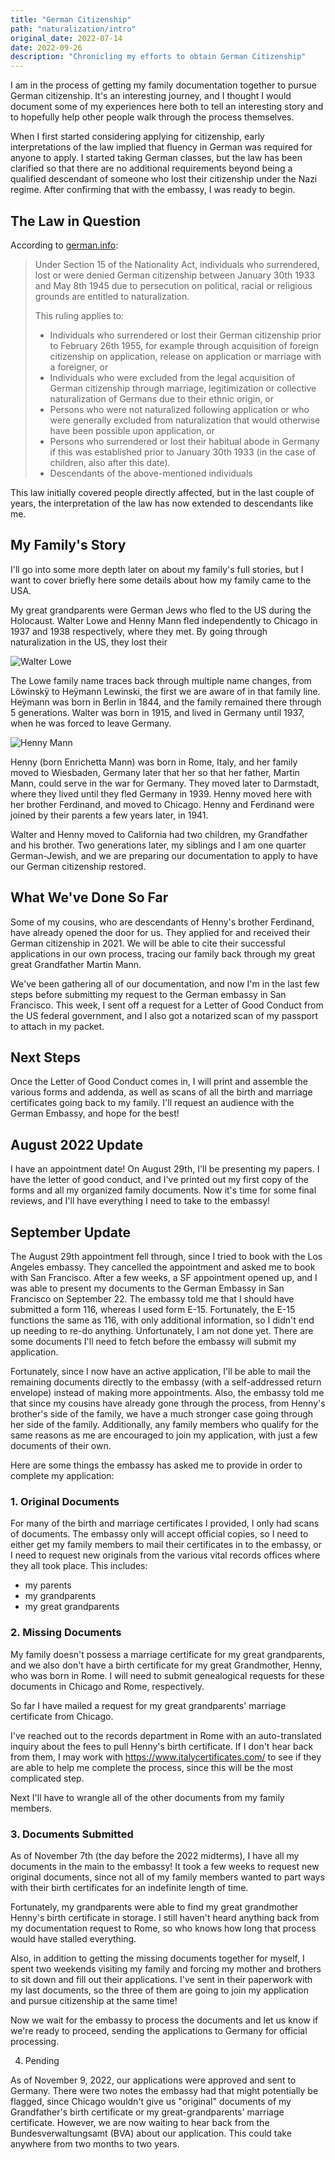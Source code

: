 ```yaml
---
title: "German Citizenship"
path: "naturalization/intro"
original_date: 2022-07-14
date: 2022-09-26
description: "Chronicling my efforts to obtain German Citizenship"
---
```


I am in the process of getting my family documentation together to pursue German citizenship. It's an interesting journey, and I thought I would document some of my experiences here both to tell an interesting story and to hopefully help other people walk through the process themselves.

When I first started considering applying for citizenship, early interpretations of the law implied that fluency in German was required for anyone to apply. I started taking German classes, but the law has been clarified so that there are no additional requirements beyond being a qualified descendant of someone who lost their citizenship under the Nazi regime. After confirming that with the embassy, I was ready to begin.

## The Law in Question

According to [german.info](https://www.germany.info/us-en/service/03-Citizenship/-/2479490):

> Under Section 15 of the Nationality Act, individuals who surrendered, lost or were denied German citizenship between January 30th 1933 and May 8th 1945 due to persecution on political, racial or religious grounds are entitled to naturalization.
>
> This ruling applies to:
>
> - Individuals who surrendered or lost their German citizenship prior to February 26th 1955, for example through acquisition of foreign citizenship on application, release on application or marriage with a foreigner, or
> - Individuals who were excluded from the legal acquisition of German citizenship through marriage, legitimization or collective naturalization of Germans due to their ethnic origin, or
> - Persons who were not naturalized following application or who were generally excluded from naturalization that would otherwise have been possible upon application, or
> - Persons who surrendered or lost their habitual abode in Germany if this was established prior to January 30th 1933 (in the case of children, also after this date).
> - Descendants of the above-mentioned individuals

This law initially covered people directly affected, but in the last couple of years, the interpretation of the law has now extended to descendants like me.

## My Family's Story

I'll go into some more depth later on about my family's full stories, but I want to cover briefly here some details about how my family came to the USA.

My great grandparents were German Jews who fled to the US during the Holocaust. Walter Lowe and Henny Mann fled independently to Chicago in 1937 and 1938 respectively, where they met. By going through naturalization in the US, they lost their

![Walter Lowe](./walter_lowe.jpeg "Walter Lowe")

The Lowe family name traces back through multiple name changes, from Löwinskÿ to Heÿmann Lewinski, the first we are aware of in that family line. Heÿmann was born in Berlin in 1844, and the family remained there through 5 generations. Walter was born in 1915, and lived in Germany until 1937, when he was forced to leave Germany.

![Henny Mann](./henny_mann.jpeg)

Henny (born Enrichetta Mann) was born in Rome, Italy, and her family moved to Wiesbaden, Germany later that her so that her father, Martin Mann, could serve in the war for Germany. They moved later to Darmstadt, where they lived until they fled Germany in 1939. Henny moved here with her brother Ferdinand, and moved to Chicago. Henny and Ferdinand were joined by their parents a few years later, in 1941.

Walter and Henny moved to California had two children, my Grandfather and his brother. Two generations later, my siblings and I am one quarter German-Jewish, and we are preparing our documentation to apply to have our German citizenship restored.

## What We've Done So Far

Some of my cousins, who are descendants of Henny's brother Ferdinand, have already opened the door for us. They applied for and received their German citizenship in 2021. We will be able to cite their successful applications in our own process, tracing our family back through my great great Grandfather Martin Mann.

We've been gathering all of our documentation, and now I'm in the last few steps before submitting my request to the German embassy in San Francisco. This week, I sent off a request for a Letter of Good Conduct from the US federal government, and I also got a notarized scan of my passport to attach in my packet.

## Next Steps

Once the Letter of Good Conduct comes in, I will print and assemble the various forms and addenda, as well as scans of all the birth and marriage certificates going back to my family. I'll request an audience with the German Embassy, and hope for the best!

## August 2022 Update

I have an appointment date! On August 29th, I'll be presenting my papers. I have the letter of good conduct, and I've printed out my first copy of the forms and all my organized family documents. Now it's time for some final reviews, and I'll have everything I need to take to the embassy!

## September Update

The August 29th appointment fell through, since I tried to book with the Los Angeles embassy. They cancelled the appointment and asked me to book with San Francisco. After a few weeks, a SF appointment opened up, and I was able to present my documents to the German Embassy in San Francisco on September 22. The embassy told me that I should have submitted a form 116, whereas I used form E-15. Fortunately, the E-15 functions the same as 116, with only additional information, so I didn't end up needing to re-do anything. Unfortunately, I am not done yet. There are some documents I'll need to fetch before the embassy will submit my application.

Fortunately, since I now have an active application, I'll be able to mail the remaining documents directly to the embassy (with a self-addressed return envelope) instead of making more appointments. Also, the embassy told me that since my cousins have already gone through the process, from Henny's brother's side of the family, we have a much stronger case going through her side of the family. Additionally, any family members who qualify for the same reasons as me are encouraged to join my application, with just a few documents of their own.

Here are some things the embassy has asked me to provide in order to complete my application:

### 1. Original Documents

For many of the birth and marriage certificates I provided, I only had scans of documents. The embassy only will accept official copies, so I need to either get my family members to mail their certificates in to the embassy, or I need to request new originals from the various vital records offices where they all took place. This includes:

- my parents
- my grandparents
- my great grandparents

### 2. Missing Documents

My family doesn't possess a marriage certificate for my great grandparents, and we also don't have a birth certificate for my great Grandmother, Henny, who was born in Rome. I will need to submit genealogical requests for these documents in Chicago and Rome, respectively.

So far I have mailed a request for my great grandparents' marriage certificate from Chicago.

I've reached out to the records department in Rome with an auto-translated inquiry about the fees to pull Henny's birth certificate. If I don't hear back from them, I may work with https://www.italycertificates.com/ to see if they are able to help me complete the process, since this will be the most complicated step.

Next I'll have to wrangle all of the other documents from my family members.

### 3. Documents Submitted

As of November 7th (the day before the 2022 midterms), I have all my documents in the main to the embassy! It took a few weeks to request new original documents, since not all of my family members wanted to part ways with their birth certificates for an indefinite length of time.

Fortunately, my grandparents were able to find my great grandmother Henny's birth certificate in storage. I still haven't heard anything back from my documentation request to Rome, so who knows how long that process would have stalled everything.

Also, in addition to getting the missing documents together for myself, I spent two weekends visiting my family and forcing my mother and brothers to sit down and fill out their applications. I've sent in their paperwork with my last documents, so the three of them are going to join my application and pursue citizenship at the same time!

Now we wait for the embassy to process the documents and let us know if we're ready to proceed, sending the applications to Germany for official processing.

4. Pending

As of November 9, 2022, our applications were approved and sent to Germany. There were two notes the embassy had that might potentially be flagged, since Chicago wouldn't give us "original" documents of my Grandfather's birth certificate or my great-grandparents' marriage certificate. However, we are now waiting to hear back from the Bundesverwaltungsamt (BVA) about our application. This could take anywhere from two months to two years.
